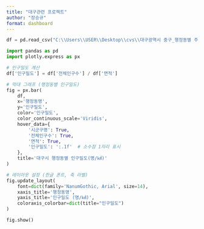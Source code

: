```yaml
--- 
title: "대구관련 프로젝트"
author: "장승규"
format: dashboard
--- 
```


```python

df = pd.read_csv("C:\\Users\\USER\\Desktop\\cvs\\대구광역시 중구_행정동별 주민등록 인구통계_20231231 (1).csv", encoding='cp949')

import pandas as pd
import plotly.express as px

# 인구밀도 계산
df['인구밀도'] = df['전체인구수'] / df['면적']

# 막대 그래프 (행정동별 인구밀도)
fig = px.bar(
    df,
    x='행정동명',
    y='인구밀도',
    color='인구밀도',
    color_continuous_scale='Viridis',
    hover_data={
        '시군구명': True,
        '전체인구수': True,
        '면적': True,
        '인구밀도': ':.1f'  # 소수점 1자리 표시
    },
    title='대구시 행정동별 인구밀도(명/㎢)'
)

# 레이아웃 설정 (한글 폰트, 축 라벨)
fig.update_layout(
    font=dict(family='NanumGothic, Arial', size=14),
    xaxis_title='행정동명',
    yaxis_title='인구밀도 (명/㎢)',
    coloraxis_colorbar=dict(title="인구밀도")
)

fig.show()
```

